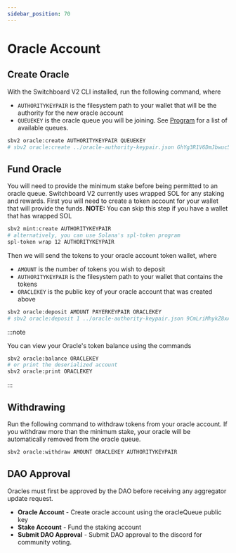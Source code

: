 ```yaml
---
sidebar_position: 70
---
```


# Oracle Account

## Create Oracle

With the Switchboard V2 CLI installed, run the following command, where

- `AUTHORITYKEYPAIR` is the filesystem path to your wallet that will be the authority for the new oracle account
- `QUEUEKEY` is the oracle queue you will be joining. See [Program](../program) for a list of available queues.

```bash
sbv2 oracle:create AUTHORITYKEYPAIR QUEUEKEY
# sbv2 oracle:create ../oracle-authority-keypair.json GhYg3R1V6DmJbwuc57qZeoYG6gUuvCotUF1zU3WCj98U
```

## Fund Oracle

You will need to provide the minimum stake before being permitted to an oracle queue. Switchboard V2 currently uses wrapped SOL for any staking and rewards. First you will need to create a token account for your wallet that will provide the funds. **NOTE:** You can skip this step if you have a wallet that has wrapped SOL

```bash
sbv2 mint:create AUTHORITYKEYPAIR
# alternatively, you can use Solana's spl-token program
spl-token wrap 12 AUTHORITYKEYPAIR
```

Then we will send the tokens to your oracle account token wallet, where

- `AMOUNT` is the number of tokens you wish to deposit
- `AUTHORITYKEYPAIR` is the filesystem path to your wallet that contains the tokens
- `ORACLEKEY` is the public key of your oracle account that was created above

```bash
sbv2 oracle:deposit AMOUNT PAYERKEYPAIR ORACLEKEY
# sbv2 oracle:deposit 1 ../oracle-authority-keypair.json 9CmLriMhykZ8xAoNTSHjHbk6SkuMhie1NCZn9P6LCuZ4
```

:::note

You can view your Oracle's token balance using the commands

```bash
sbv2 oracle:balance ORACLEKEY
# or print the deserialized account
sbv2 oracle:print ORACLEKEY
```

:::

## Withdrawing

Run the following command to withdraw tokens from your oracle account. If you withdraw more than the minimum stake, your oracle will be automatically removed from the oracle queue.

```bash
sbv2 oracle:withdraw AMOUNT ORACLEKEY AUTHORITYKEYPAIR
```

## DAO Approval

Oracles must first be approved by the DAO before receiving any aggregator update request.

- **Oracle Account** - Create oracle account using the oracleQueue public key
- **Stake Account** - Fund the staking account
- **Submit DAO Approval** - Submit DAO approval to the discord for community voting.


<!-- TO DO: Update this with activities like create oracle account, stake , etc-->

<MarkdownImage img="/img/adding_new_oracles.png" unstyled />
